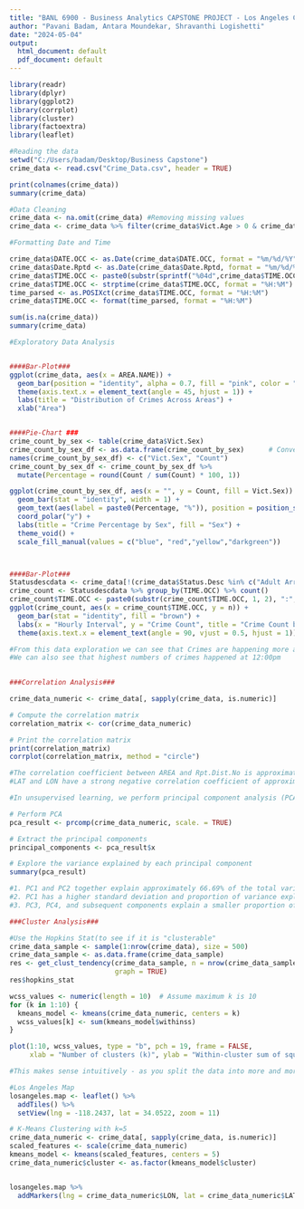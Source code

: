 ```yaml
---
title: "BANL 6900 - Business Analytics CAPSTONE PROJECT - Los Angeles Crime Data Analysis"
author: "Pavani Badam, Antara Moundekar, Shravanthi Logishetti"
date: "2024-05-04"
output:
  html_document: default
  pdf_document: default
---
```


```r
library(readr)
library(dplyr)
library(ggplot2)
library(corrplot)
library(cluster)
library(factoextra)
library(leaflet)
```


```r
#Reading the data
setwd("C:/Users/badam/Desktop/Business Capstone")
crime_data <- read.csv("Crime_Data.csv", header = TRUE)

print(colnames(crime_data))
summary(crime_data)
```



```r
#Data Cleaning
crime_data <- na.omit(crime_data) #Removing missing values 
crime_data <- crime_data %>% filter(crime_data$Vict.Age > 0 & crime_data$Vict.Sex %in% c("F","M","X","H"))  #Removing the rows where victim.age is 0 and victim sex is not included

#Formatting Date and Time

crime_data$DATE.OCC <- as.Date(crime_data$DATE.OCC, format = "%m/%d/%Y")
crime_data$Date.Rptd <- as.Date(crime_data$Date.Rptd, format = "%m/%d/%Y")
crime_data$TIME.OCC <- paste0(substr(sprintf("%04d",crime_data$TIME.OCC), 1, 2), ":", substr(sprintf("%04d", crime_data$TIME.OCC), 3, 4))
crime_data$TIME.OCC <- strptime(crime_data$TIME.OCC, format = "%H:%M")
time_parsed <- as.POSIXct(crime_data$TIME.OCC, format = "%H:%M")
crime_data$TIME.OCC <- format(time_parsed, format = "%H:%M")

sum(is.na(crime_data))
summary(crime_data)
```

```r
#Exploratory Data Analysis


####Bar-Plot###
ggplot(crime_data, aes(x = AREA.NAME)) +
  geom_bar(position = "identity", alpha = 0.7, fill = "pink", color = "blue") +
  theme(axis.text.x = element_text(angle = 45, hjust = 1)) +
  labs(title = "Distribution of Crimes Across Areas") +
  xlab("Area")


####Pie-Chart ###
crime_count_by_sex <- table(crime_data$Vict.Sex)
crime_count_by_sex_df <- as.data.frame(crime_count_by_sex)      # Convert counts to a data frame
names(crime_count_by_sex_df) <- c("Vict.Sex", "Count")
crime_count_by_sex_df <- crime_count_by_sex_df %>%
  mutate(Percentage = round(Count / sum(Count) * 100, 1))

ggplot(crime_count_by_sex_df, aes(x = "", y = Count, fill = Vict.Sex)) +
  geom_bar(stat = "identity", width = 1) +
  geom_text(aes(label = paste0(Percentage, "%")), position = position_stack(vjust = 0.5), size = 4) +  
  coord_polar("y") +
  labs(title = "Crime Percentage by Sex", fill = "Sex") +
  theme_void() +
  scale_fill_manual(values = c("blue", "red","yellow","darkgreen")) 



####Bar-Plot###
Statusdescdata <- crime_data[!(crime_data$Status.Desc %in% c("Adult Arrest", "Adult Other", "Juv Arrest", "Juv Other", "UNK")), ]
crime_count <- Statusdescdata %>% group_by(TIME.OCC) %>% count()
crime_count$TIME.OCC <- paste0(substr(crime_count$TIME.OCC, 1, 2), ":", "00")
ggplot(crime_count, aes(x = crime_count$TIME.OCC, y = n)) +
  geom_bar(stat = "identity", fill = "brown") +
  labs(x = "Hourly Interval", y = "Crime Count", title = "Crime Count by Hourly Interval") +
  theme(axis.text.x = element_text(angle = 90, vjust = 0.5, hjust = 1))

#From this data exploration we can see that Crimes are happening more at Central Area 
#We can also see that highest numbers of crimes happened at 12:00pm
 
```


```r
###Correlation Analysis###

crime_data_numeric <- crime_data[, sapply(crime_data, is.numeric)]

# Compute the correlation matrix
correlation_matrix <- cor(crime_data_numeric)

# Print the correlation matrix
print(correlation_matrix)
corrplot(correlation_matrix, method = "circle") 

#The correlation coefficient between AREA and Rpt.Dist.No is approximately 1. This indicates a very strong positive linear relationship between these two variables
#LAT and LON have a strong negative correlation coefficient of approximately -1. This indicates a strong negative linear relationship between latitude and longitude, which is expected as they represent geographic coordinates
```


```r

#In unsupervised learning, we perform principal component analysis (PCA) to do dimensionality reduction or feature extraction which simplify the dataset and find the most informative representations of the data. . 

# Perform PCA
pca_result <- prcomp(crime_data_numeric, scale. = TRUE)

# Extract the principal components
principal_components <- pca_result$x

# Explore the variance explained by each principal component
summary(pca_result)

#1. PC1 and PC2 together explain approximately 66.69% of the total variance in the data.
#2. PC1 has a higher standard deviation and proportion of variance explained compared to PC2.
#3. PC3, PC4, and subsequent components explain a smaller proportion of variance and have lower importance in capturing the variability in the data.

```



```r

###Cluster Analysis###

#Use the Hopkins Stat(to see if it is "clusterable"
crime_data_sample <- sample(1:nrow(crime_data), size = 500)
crime_data_sample <- as.data.frame(crime_data_sample)
res <- get_clust_tendency(crime_data_sample, n = nrow(crime_data_sample)-1,
                          graph = TRUE)
res$hopkins_stat

```

```r
wcss_values <- numeric(length = 10)  # Assume maximum k is 10
for (k in 1:10) {
  kmeans_model <- kmeans(crime_data_numeric, centers = k)
  wcss_values[k] <- sum(kmeans_model$withinss)
}

plot(1:10, wcss_values, type = "b", pch = 19, frame = FALSE, 
     xlab = "Number of clusters (k)", ylab = "Within-cluster sum of squares (WCSS)")

#This makes sense intuitively - as you split the data into more and more clusters, the within-cluster sum of squares will continue to decrease.In the below plot, it's difficult to pinpoint an exact elbow point. However, there seems to be a bend around 4 or 5 clusters, which could be considered a reasonable choice for k. 
```

```r
#Los Angeles Map
losangeles.map <- leaflet() %>%
  addTiles() %>%  
  setView(lng = -118.2437, lat = 34.0522, zoom = 11)

# K-Means Clustering with k=5
crime_data_numeric <- crime_data[, sapply(crime_data, is.numeric)]
scaled_features <- scale(crime_data_numeric)
kmeans_model <- kmeans(scaled_features, centers = 5)
crime_data_numeric$cluster <- as.factor(kmeans_model$cluster) 


losangeles.map %>%
  addMarkers(lng = crime_data_numeric$LON, lat = crime_data_numeric$LAT, clusterOptions = markerClusterOptions())

```





















